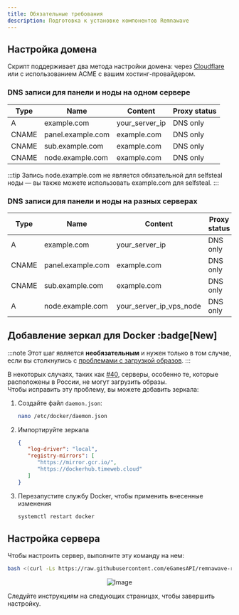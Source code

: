 ---
title: Обязательные требования
description: Подготовка к установке компонентов Remnawave
---


## Настройка домена
Скрипт поддерживает два метода настройки домена: через [Cloudflare](https://dash.cloudflare.com/) или с использованием ACME с вашим хостинг-провайдером.

### DNS записи для панели и ноды на одном сервере

| Type  | Name              | Content          | Proxy status  |
| ----- | ----------------- | ---------------- | ------------- |
| A     | example.com       | your_server_ip   | DNS only      |
| CNAME | panel.example.com | example.com      | DNS only      |
| CNAME | sub.example.com   | example.com      | DNS only      |
| CNAME | node.example.com  | example.com      | DNS only      |

:::tip
Запись node.example.com не является обязательной для selfsteal ноды — вы также можете использовать example.com для selfsteal.
:::

### DNS записи для панели и ноды на разных серверах

| Type  | Name              | Content                 | Proxy status  |
| ----- | ----------------- | ----------------------- | ------------- |
| A     | example.com       | your_server_ip          | DNS only      |
| CNAME | panel.example.com | example.com             | DNS only      |
| CNAME | sub.example.com   | example.com             | DNS only      |
| A     | node.example.com  | your_server_ip_vps_node | DNS only      |

## Добавление зеркал для Docker :badge[New]

:::note
Этот шаг является **необязательным** и нужен только в том случае, если вы столкнулись с [проблемами с загрузкой образов](https://github.com/eGamesAPI/remnawave-reverse-proxy/issues/40).
:::

В некоторых случаях, таких как [#40](https://github.com/eGamesAPI/remnawave-reverse-proxy/issues/40), серверы, особенно те, которые расположены в России, не могут загрузить образы.  
Чтобы исправить эту проблему, вы можете добавить зеркала:

<Steps>

1. Создайте файл `daemon.json`:

   ```bash
   nano /etc/docker/daemon.json
   ```

2. Импортируйте зеркала

   ```json
   {
      "log-driver": "local",
      "registry-mirrors": [
         "https://mirror.gcr.io/",
         "https://dockerhub.timeweb.cloud"
      ]
   }
   ```

3. Перезапустите службу Docker, чтобы применить внесенные изменения

   ```bash
   systemctl restart docker
   ```

</Steps>

## Настройка сервера

Чтобы настроить сервер, выполните эту команду на нем:

```bash
bash <(curl -Ls https://raw.githubusercontent.com/eGamesAPI/remnawave-reverse-proxy/refs/heads/main/install_remnawave.sh)
```
<p align="center">
  <img src="https://github.com/eGamesAPI/remnawave-reverse-proxy/raw/main/media/remnawave-reverse-proxy_en.png" alt="Image" />
</p>

Следуйте инструкциям на следующих страницах, чтобы завершить настройку.

